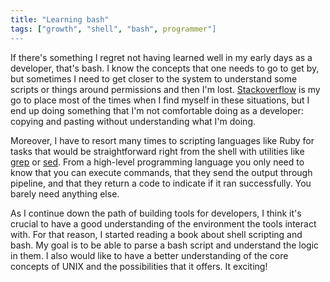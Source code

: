 ```yaml
---
title: "Learning bash"
tags: ["growth", "shell", "bash", programmer"]
---
```


If there's something I regret not having learned well in my early days as a developer, that's bash. I know the concepts that one needs to go to get by, but sometimes I need to get closer to the system to understand some scripts or things around permissions and then I'm lost. [Stackoverflow](https://stackoverflow.com) is my go to place most of the times when I find myself in these situations, but I end up doing something that I'm not comfortable doing as a developer: copying and pasting without understanding what I'm doing.

Moreover, I have to resort many times to scripting languages like Ruby for tasks that would be straightforward right from the shell with utilities like [grep](http://man7.org/linux/man-pages/man1/grep.1.html) or [sed](https://en.wikipedia.org/wiki/Sed). From a high-level programming language you only need to know that you can execute commands, that they send the output through pipeline, and that they  return a code to indicate if it ran successfully. You barely need anything else.

As I continue down the path of building tools for developers, I think it's crucial to have a good understanding of the environment the tools interact with. For that reason, I started reading a book about shell scripting and bash. My goal is to be able to parse a bash script and understand the logic in them. I also would like to have a better understanding of the core concepts of UNIX and the possibilities that it offers. It exciting! 